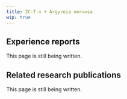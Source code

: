 ---
title: 2C-T-x + Argyreia nervosa
wip: true
---

## Experience reports

This page is still being written.

## Related research publications

This page is still being written.

